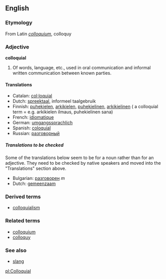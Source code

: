 ==English==
===Etymology===
From Latin ''[[colloquium]]'', colloquy

===Adjective===
'''colloquial'''

#Of words, language, etc., used in oral communication and informal written communication between known parties.
====Translations====
*Catalan: [[col·loquial]]
*Dutch: [[spreektaal]], informeel taalgebruik
*Finnish: [[puhekielen]], [[arkikielen]], [[puhekielinen]], [[arkikielinen]] ( a colloquial term = e.g. arkikielen ilmaus, puhekielinen sana)
*French: [[idiomatique]]
*German: [[umgangssprachlich]]
*Spanish: [[coloquial]]
*Russian: [[разговорный]]

=====Translations to be checked=====
<!--Remove this section once all of the translations below have been moved into the "Translations" section above.-->

Some of the translations below seem to be for a noun rather than for an adjective.  They need to be checked by native speakers and moved into the "Translations" section above.

*Bulgarian: [[разговорен]] ''m''
*Dutch: [[gemeenzaam]]

===Derived terms===
*[[colloquialism]]

===Related terms===
*[[colloquium]]
*[[colloquy]]

===See also===
*[[slang]]

[[pl:Colloquial]]